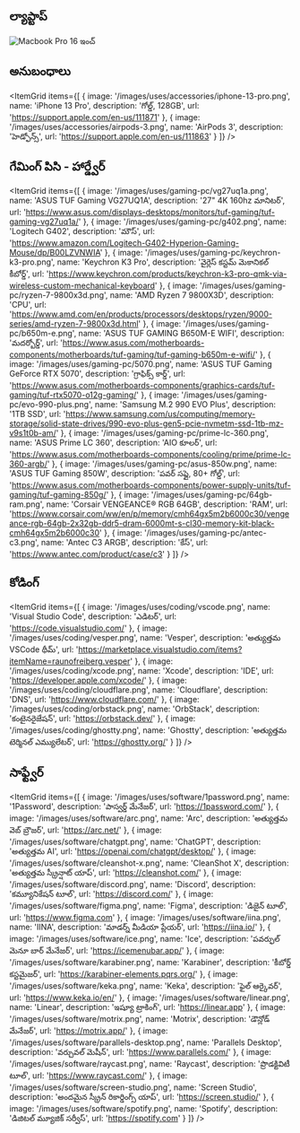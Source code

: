 ## ల్యాప్టాప్

<Image
  src='/images/uses/macbook-pro-16-inch.png'
  alt='Macbook Pro 16 ఇంచ్'
  width={1920}
  height={1080}
  lazy={false}
  priority
/>

## అనుబంధాలు

<ItemGrid
  items={[
    {
      image: '/images/uses/accessories/iphone-13-pro.png',
      name: 'iPhone 13 Pro',
      description: 'గోల్డ్, 128GB',
      url: 'https://support.apple.com/en-us/111871'
    },
    {
      image: '/images/uses/accessories/airpods-3.png',
      name: 'AirPods 3',
      description: 'హెడ్ఫోన్స్',
      url: 'https://support.apple.com/en-us/111863'
    }
  ]}
/>

## గేమింగ్ పిసి - హార్డ్వేర్

<ItemGrid
  items={[
    {
      image: '/images/uses/gaming-pc/vg27uq1a.png',
      name: 'ASUS TUF Gaming VG27UQ1A',
      description: '27" 4K 160hz మానిటర్',
      url: 'https://www.asus.com/displays-desktops/monitors/tuf-gaming/tuf-gaming-vg27uq1a/'
    },
    {
      image: '/images/uses/gaming-pc/g402.png',
      name: 'Logitech G402',
      description: 'మౌస్',
      url: 'https://www.amazon.com/Logitech-G402-Hyperion-Gaming-Mouse/dp/B00LZVNWIA'
    },
    {
      image: '/images/uses/gaming-pc/keychron-k3-pro.png',
      name: 'Keychron K3 Pro',
      description: 'వైర్లెస్ కస్టమ్ మెకానికల్ కీబోర్డ్',
      url: 'https://www.keychron.com/products/keychron-k3-pro-qmk-via-wireless-custom-mechanical-keyboard'
    },
    {
      image: '/images/uses/gaming-pc/ryzen-7-9800x3d.png',
      name: 'AMD Ryzen 7 9800X3D',
      description: 'CPU',
      url: 'https://www.amd.com/en/products/processors/desktops/ryzen/9000-series/amd-ryzen-7-9800x3d.html'
    },
    {
      image: '/images/uses/gaming-pc/b650m-e.png',
      name: 'ASUS TUF GAMING B650M-E WIFI',
      description: 'మదర్బోర్డ్',
      url: 'https://www.asus.com/motherboards-components/motherboards/tuf-gaming/tuf-gaming-b650m-e-wifi/'
    },
    {
      image: '/images/uses/gaming-pc/5070.png',
      name: 'ASUS TUF Gaming GeForce RTX 5070',
      description: 'గ్రాఫిక్స్ కార్డ్',
      url: 'https://www.asus.com/motherboards-components/graphics-cards/tuf-gaming/tuf-rtx5070-o12g-gaming/'
    },
    {
      image: '/images/uses/gaming-pc/evo-990-plus.png',
      name: 'Samsung M.2 990 EVO Plus',
      description: '1TB SSD',
      url: 'https://www.samsung.com/us/computing/memory-storage/solid-state-drives/990-evo-plus-gen5-pcie-nvmetm-ssd-1tb-mz-v9s1t0b-am/'
    },
    {
      image: '/images/uses/gaming-pc/prime-lc-360.png',
      name: 'ASUS Prime LC 360',
      description: 'AIO కూలర్',
      url: 'https://www.asus.com/motherboards-components/cooling/prime/prime-lc-360-argb/'
    },
    {
      image: '/images/uses/gaming-pc/asus-850w.png',
      name: 'ASUS TUF Gaming 850W',
      description: 'పవర్ సప్లై, 80+ గోల్డ్',
      url: 'https://www.asus.com/motherboards-components/power-supply-units/tuf-gaming/tuf-gaming-850g/'
    },
    {
      image: '/images/uses/gaming-pc/64gb-ram.png',
      name: 'Corsair VENGEANCE® RGB 64GB',
      description: 'RAM',
      url: 'https://www.corsair.com/ww/en/p/memory/cmh64gx5m2b6000c30/vengeance-rgb-64gb-2x32gb-ddr5-dram-6000mt-s-cl30-memory-kit-black-cmh64gx5m2b6000c30'
    },
    {
      image: '/images/uses/gaming-pc/antec-c3.png',
      name: 'Antec C3 ARGB',
      description: 'కేస్',
      url: 'https://www.antec.com/product/case/c3'
    }
  ]}
/>

## కోడింగ్

<ItemGrid
  items={[
    {
      image: '/images/uses/coding/vscode.png',
      name: 'Visual Studio Code',
      description: 'ఎడిటర్',
      url: 'https://code.visualstudio.com/'
    },
    {
      image: '/images/uses/coding/vesper.png',
      name: 'Vesper',
      description: 'అత్యుత్తమ VSCode థీమ్',
      url: 'https://marketplace.visualstudio.com/items?itemName=raunofreiberg.vesper'
    },
    {
      image: '/images/uses/coding/xcode.png',
      name: 'Xcode',
      description: 'IDE',
      url: 'https://developer.apple.com/xcode/'
    },
    {
      image: '/images/uses/coding/cloudflare.png',
      name: 'Cloudflare',
      description: 'DNS',
      url: 'https://www.cloudflare.com/'
    },
    {
      image: '/images/uses/coding/orbstack.png',
      name: 'OrbStack',
      description: 'కంటైనరైజేషన్',
      url: 'https://orbstack.dev/'
    },
    {
      image: '/images/uses/coding/ghostty.png',
      name: 'Ghostty',
      description: 'అత్యుత్తమ టెర్మినల్ ఎమ్యులేటర్',
      url: 'https://ghostty.org/'
    }
  ]}
/>

## సాఫ్ట్వేర్

<ItemGrid
  items={[
    {
      image: '/images/uses/software/1password.png',
      name: '1Password',
      description: 'పాస్వర్డ్ మేనేజర్',
      url: 'https://1password.com/'
    },
    {
      image: '/images/uses/software/arc.png',
      name: 'Arc',
      description: 'అత్యుత్తమ వెబ్ బ్రౌజర్',
      url: 'https://arc.net/'
    },
    {
      image: '/images/uses/software/chatgpt.png',
      name: 'ChatGPT',
      description: 'అత్యుత్తమ AI',
      url: 'https://openai.com/chatgpt/desktop/'
    },
    {
      image: '/images/uses/software/cleanshot-x.png',
      name: 'CleanShot X',
      description: 'అత్యుత్తమ స్క్రీన్షాట్ యాప్',
      url: 'https://cleanshot.com/'
    },
    {
      image: '/images/uses/software/discord.png',
      name: 'Discord',
      description: 'కమ్యూనికేషన్ టూల్',
      url: 'https://discord.com/'
    },
    {
      image: '/images/uses/software/figma.png',
      name: 'Figma',
      description: 'డిజైన్ టూల్',
      url: 'https://www.figma.com'
    },
    {
      image: '/images/uses/software/iina.png',
      name: 'IINA',
      description: 'మాడర్న్ మీడియా ప్లేయర్',
      url: 'https://iina.io/'
    },
    {
      image: '/images/uses/software/ice.png',
      name: 'Ice',
      description: 'పవర్ఫుల్ మెనూ బార్ మేనేజర్',
      url: 'https://icemenubar.app/'
    },
    {
      image: '/images/uses/software/karabiner.png',
      name: 'Karabiner',
      description: 'కీబోర్డ్ కస్టమైజర్',
      url: 'https://karabiner-elements.pqrs.org/'
    },
    {
      image: '/images/uses/software/keka.png',
      name: 'Keka',
      description: 'ఫైల్ ఆర్కైవర్',
      url: 'https://www.keka.io/en/'
    },
    {
      image: '/images/uses/software/linear.png',
      name: 'Linear',
      description: 'ఇష్యూ ట్రాకింగ్',
      url: 'https://linear.app'
    },
    {
      image: '/images/uses/software/motrix.png',
      name: 'Motrix',
      description: 'డౌన్లోడ్ మేనేజర్',
      url: 'https://motrix.app/'
    },
    {
      image: '/images/uses/software/parallels-desktop.png',
      name: 'Parallels Desktop',
      description: 'వర్చువల్ మెషీన్',
      url: 'https://www.parallels.com/'
    },
    {
      image: '/images/uses/software/raycast.png',
      name: 'Raycast',
      description: 'ప్రొడక్టివిటీ టూల్',
      url: 'https://www.raycast.com/'
    },
    {
      image: '/images/uses/software/screen-studio.png',
      name: 'Screen Studio',
      description: 'అందమైన స్క్రీన్ రికార్డింగ్స్ యాప్',
      url: 'https://screen.studio/'
    },
    {
      image: '/images/uses/software/spotify.png',
      name: 'Spotify',
      description: 'డిజిటల్ మ్యూజిక్ సర్వీస్',
      url: 'https://spotify.com'
    }
  ]}
/>